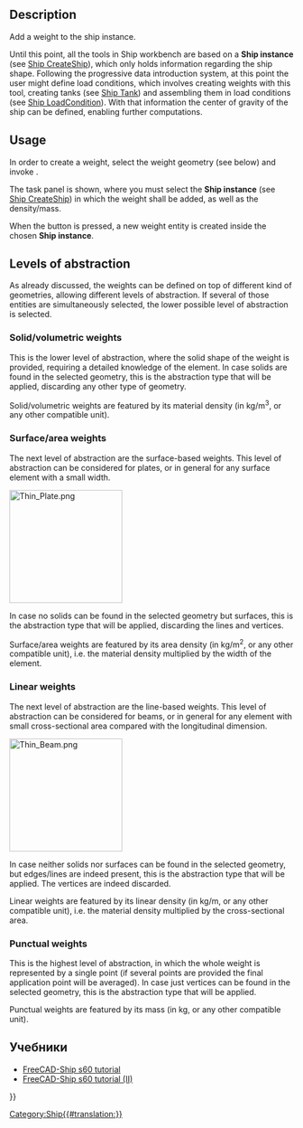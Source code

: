 <languages/>

{{Docnav
|[[Ship_Hydrostatics|Hydrostatics]]
|[[Ship_Tank|Create a new tank]]
|[[Ship_Workbench|Ship]]
|IconL=Ship_Hydrostatics.svg
|IconR=Ship_Tank.svg
|IconC=Workbench_Ship.svg
}}

<div class="mw-translate-fuzzy">
{{GuiCommand/ru
|Name=Ship Weight
|Name/ru=Ship Weight
|MenuLocation=Weights → Create a new ship weight
|Workbenches=[[Ship Workbench/ru|Ship]]
|Shortcut=|SeeAlso=}}
</div>

== Description ==

Add a weight to the ship instance.

Until this point, all the tools in Ship workbench are based on a '''Ship instance''' (see [[Ship_CreateShip|Ship CreateShip]]), which only holds information regarding the ship shape. Following the progressive data introduction system, at this point the user might define load conditions, which involves creating weights with this tool, creating tanks (see [[Ship_Tank|Ship Tank]]) and assembling them in load conditions (see [[Ship_LoadCondition|Ship LoadCondition]]). With that information the center of gravity of the ship can be defined, enabling further computations.

== Usage ==

In order to create a weight, select the weight geometry (see below) and invoke {{MenuCommand|Weights → [[Image:Ship_Weight.svg|16px]] Create a new ship weight}}.

The task panel is shown, where you must select the '''Ship instance''' (see [[Ship_CreateShip|Ship CreateShip]]) in which the weight shall be added, as well as the density/mass.

When the {{Button|Accept}} button is pressed, a new weight entity is created inside the chosen '''Ship instance'''.

== Levels of abstraction ==

As already discussed, the weights can be defined on top of different kind of geometries, allowing different levels of abstraction. If several of those entities are simultaneously selected, the lower possible level of abstraction is selected.

=== Solid/volumetric weights ===

This is the lower level of abstraction, where the solid shape of the weight is provided, requiring a detailed knowledge of the element. In case solids are found in the selected geometry, this is the abstraction type that will be applied, discarding any other type of geometry.

Solid/volumetric weights are featured by its material density (in kg/m<sup>3</sup>, or any other compatible unit).

=== Surface/area weights ===

The next level of abstraction are the surface-based weights. This level of abstraction can be considered for plates, or in general for any surface element with a small width.

[[Image:Thin Plate.png|200px]]
{{Caption|Schematic view of a thin plate}}

In case no solids can be found in the selected geometry but surfaces, this is the abstraction type that will be applied, discarding the lines and vertices.

Surface/area weights are featured by its area density (in kg/m<sup>2</sup>, or any other compatible unit), i.e. the material density multiplied by the width of the element.

=== Linear weights ===

The next level of abstraction are the line-based weights. This level of abstraction can be considered for beams, or in general for any element with small cross-sectional area compared with the longitudinal dimension.

[[Image:Thin Beam.png|200px]]
{{Caption|Schematic view of a thin beam}}

In case neither solids nor surfaces can be found in the selected geometry, but edges/lines are indeed present, this is the abstraction type that will be applied. The vertices are indeed discarded.

Linear weights are featured by its linear density (in kg/m, or any other compatible unit), i.e. the material density multiplied by the cross-sectional area.

=== Punctual weights ===

This is the highest level of abstraction, in which the whole weight is represented by a single point (if several points are provided the final application point will be averaged). In case just vertices can be found in the selected geometry, this is the abstraction type that will be applied.

Punctual weights are featured by its mass (in kg, or any other compatible unit).

<span id="Tutorials"></span>
==Учебники==

<div class="mw-translate-fuzzy">
* [[FreeCAD-Ship s60 tutorial/ru|FreeCAD-Ship s60 tutorial ]]
* [[FreeCAD-Ship s60 tutorial (II)/ru|FreeCAD-Ship s60 tutorial (II)]]
</div> 


{{Docnav
|[[Ship_Hydrostatics|Hydrostatics]]
|[[Ship_Tank|Create a new tank]]
|[[Ship_Workbench|Ship]]
|IconL=Ship_Hydrostatics.svg
|IconR=Ship_Tank.svg
|IconC=Workbench_Ship.svg
}}

{{Userdocnavi{{#translation:}}}}
[[Category:Ship{{#translation:}}]]
